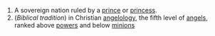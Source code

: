#A sovereign nation ruled by a [[prince]] or [[princess]].
# (''Biblical tradition'') in Christian [[angelology]], the fifth level of [[angel]]s, ranked above [[power]]s and below [[minion]]s